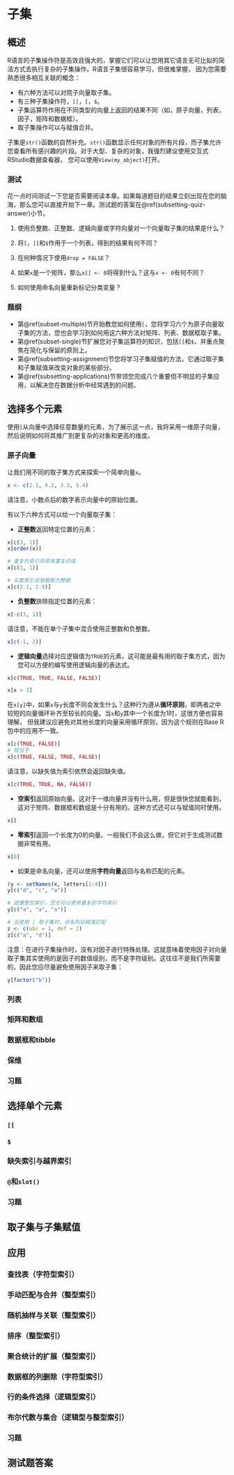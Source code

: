 # 子集 {#subsetting}

## 概述

R语言的子集操作符是高效且强大的，掌握它们可以让您用其它语言无可比拟的简洁方式去执行复杂的子集操作。R语言子集很容易学习，但很难掌握，
因为您需要熟悉很多相互关联的概念：

- 有六种方法可以对院子向量取子集。
- 有三种子集操作符，`[[`，`[`，`$`。
- 子集运算符作用在不同类型的向量上返回的结果不同（如，原子向量，列表，因子，矩阵和数据框）。
- 取子集操作可以与赋值合并。

子集是`str()`函数的自然补充。`str()`函数显示任何对象的所有片段，而子集允许您查看所有感兴趣的片段。对于大型、复杂的对象，我强烈建议使用交互式RStudio数据查看器，
您可以使用`View(my_object)`打开。

### 测试 {-}

花一点时间测试一下您是否需要阅读本章。如果每道题目的结果立刻出现在您的脑海，那么您可以直接开始下一章。测试题的答案在\@ref(subsetting-quiz-answer)小节。

1. 使用负整数、正整数、逻辑向量或字符向量对一个向量取子集的结果是什么？

2. 将`[`，`[[`和`$`作用于一个列表，得到的结果有何不同？

3. 在何种情况下使用`drop = FALSE`？

4. 如果`x`是一个矩阵，那么`x[] <- 0`将得到什么？这与`x <- 0`有何不同？

5. 如何使用命名向量重新标记分类变量？

### 题纲 {-}

- 第\@ref(subset-multiple)节开始教您如何使用`[`，您将学习六个为原子向量取子集的方法，您也会学习到如何用这六种方法对矩阵、列表、数据框取子集。
- 第\@ref(subset-single)节扩展您对子集运算符的知识，包括`[[`和`$`，并重点聚焦在简化与保留的原则上。
- 第\@ref(subsetting-assignment)节您将学习子集赋值的方法，它通过取子集和子集赋值来改变对象的某些部分。
- 第\@ref(subsetting-applications)节带领您完成八个重要但不明显的子集应用，以解决您在数据分析中经常遇到的问题。

## 选择多个元素 {#subset-multiple}

使用`[`从向量中选择任意数量的元素，为了展示这一点，我将采用一维原子向量，然后说明如何将其推广到更复杂的对象和更高的维度。

### 原子向量

让我们用不同的取子集方式来探索一个简单向量`x`。

```r
x <- c(2.1, 4.2, 3.3, 5.4)
```

请注意，小数点后的数字表示向量中的原始位置。

有以下六种方式可以给一个向量取子集：

- **正整数**返回特定位置的元素：

```r
x[c(3, 1)]
x[order(x)]

# 重复的索引将带来重复的值
x[c(1, 1)]

# 实数索引会被截断为整数
x[c(2.1, 2.9)]
```

- **负整数**排除指定位置的元素：

```r
x[-c(3, 1)]
```

请注意，不能在单个子集中混合使用正整数和负整数。

```r
x[c(-1, 2)]
```

- **逻辑向量**选择对应逻辑值为`TRUE`的元素，这可能是最有用的取子集方式，因为您可以方便的编写使用逻辑向量的表达式。

```r
x[c(TRUE, TRUE, FALSE, FALSE)]

x[x > 3]
```

在`x[y]`中，如果`x`与`y`长度不同会发生什么？这种行为遵从**循环原则**，即两者之中较短的向量循环补齐至较长的向量。当`x`和`y`其中一个长度为1时，这很方便也容易理解，
但我建议应避免对其他长度的向量采用循环原则，因为这个规则在Base R包中的应用不一致。

```r
x[c(TRUE, FALSE)]
# 相当于
x[c(TRUE, FALSE, TRUE, FALSE)]
```

请注意，以缺失值为索引依然会返回缺失值。

```r
x[c(TRUE, TRUE, NA, FALSE)]
```

- **空索引**返回原始向量。这对于一维向量并没有什么用，但是很快您就能看到，这对于矩阵、数据框和数组是十分有用的。这种方式还可以与赋值同时使用。

```r
x[]
```

- **零索引**返回一个长度为0的向量。一般我们不会这么做，但它对于生成测试数据非常有用。

```r
x[0]
```

- 如果是命名向量，还可以使用**字符向量**返回与名称匹配的元素。

```r
(y <- setNames(x, letters[1:4]))
y[c("d", "c", "a")]

# 就像整型索引，您也可以使用重复的字符索引
y[c("a", "a", "a")]

# 当使用 [ 取子集时，命名列会精准匹配
z <- c(abc = 1, def = 2)
z[c("a", "d")]
```

注意：在进行子集操作时，没有对因子进行特殊处理。这就意味着使用因子对向量取子集其实使用的是因子的数值级别，而不是字符级别。这往往不是我们所需要的，因此您应尽量避免使用因子来取子集：

```r
y[factor("b")]
```

### 列表

### 矩阵和数组 {#matrix-subsetting}

### 数据框和tibble

### 保维

### 习题

## 选择单个元素 {#subset-single}

### `[[`

### `$`

### 缺失索引与越界索引

### `@`和`slot()`

### 习题

## 取子集与子集赋值 {#subsetting-assignment}

## 应用 {#subsetting-applications}

### 查找表（字符型索引）{#lookup-tables}

### 手动匹配与合并（整型索引）

### 随机抽样与关联（整型索引）

### 排序（整型索引）

### 聚合统计的扩展（整型索引）

### 数据框的列删除（字符型索引）

### 行的条件选择（逻辑型索引）

### 布尔代数与集合（逻辑型与整型索引）

### 习题

## 测试题答案 {#subsetting-quiz-answer}
